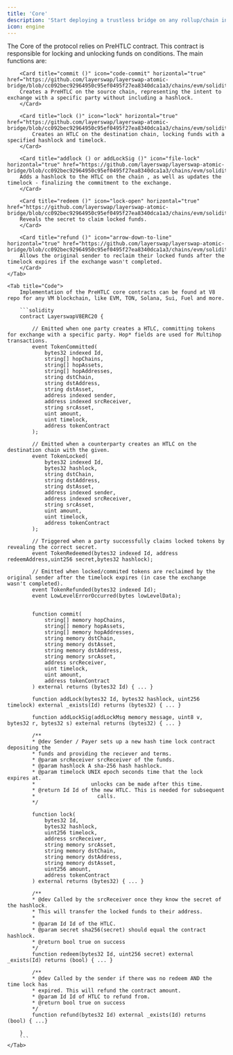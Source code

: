 ```yaml
---
title: 'Core'
description: 'Start deploying a trustless bridge on any rollup/chain in under 5 minutes'
icon: engine
---
```


<Tabs>
    <Tab title="Overview">
        The Core of the protocol relies on PreHTLC contract. This contract is responsible for locking and unlocking funds on conditions. The main functions are:

        <Card title="commit ()" icon="code-commit" horizontal="true" href="https://github.com/layerswap/layerswap-atomic-bridge/blob/cc092bec92964950c95ef0495f27ea8340dca1a3/chains/evm/solidity/contracts/HashedTimeLockERC20.sol#L127">
        Creates a PreHTLC on the source chain, representing the intent to exchange with a specific party without including a hashlock.
        </Card>

        <Card title="lock ()" icon="lock" horizontal="true" href="https://github.com/layerswap/layerswap-atomic-bridge/blob/cc092bec92964950c95ef0495f27ea8340dca1a3/chains/evm/solidity/contracts/HashedTimeLockERC20.sol#L237">
            Creates an HTLC on the destination chain, locking funds with a specified hashlock and timelock.
        </Card>

        <Card title="addlock () or addLockSig ()" icon="file-lock" horizontal="true" href="https://github.com/layerswap/layerswap-atomic-bridge/blob/cc092bec92964950c95ef0495f27ea8340dca1a3/chains/evm/solidity/contracts/HashedTimeLockERC20.sol#L188">
        Adds a hashlock to the HTLC on the chain , as well as updates the timelock - finalizing the commitment to the exchange.
        </Card>

        <Card title="redeem ()" icon="lock-open" horizontal="true" href="https://github.com/layerswap/layerswap-atomic-bridge/blob/cc092bec92964950c95ef0495f27ea8340dca1a3/chains/evm/solidity/contracts/HashedTimeLockERC20.sol#L299">
        Reveals the secret to claim locked funds.
        </Card>

        <Card title="refund ()" icon="arrow-down-to-line" horizontal="true" href="https://github.com/layerswap/layerswap-atomic-bridge/blob/cc092bec92964950c95ef0495f27ea8340dca1a3/chains/evm/solidity/contracts/HashedTimeLockERC20.sol#L319">
        Allows the original sender to reclaim their locked funds after the timelock expires if the exchange wasn't completed.
        </Card>
    </Tab>

    <Tab title="Code">
        Implementation of the PreHTLC core contracts can be found at V8 repo for any VM blockchain, like EVM, TON, Solana, Sui, Fuel and more.

        ```solidity
        contract LayerswapV8ERC20 {

            // Emitted when one party creates a HTLC, committing tokens for exchange with a specific party. Hop* fields are used for Multihop transactions.
            event TokenCommitted(
                bytes32 indexed Id,
                string[] hopChains,
                string[] hopAssets,
                string[] hopAddresses,
                string dstChain,
                string dstAddress,
                string dstAsset,
                address indexed sender,
                address indexed srcReceiver,
                string srcAsset,
                uint amount,
                uint timelock,
                address tokenContract
            );

            // Emitted when a counterparty creates an HTLC on the destination chain with the given.
            event TokenLocked(
                bytes32 indexed Id,
                bytes32 hashlock,
                string dstChain,
                string dstAddress,
                string dstAsset,
                address indexed sender,
                address indexed srcReceiver,
                string srcAsset,
                uint amount,
                uint timelock,
                address tokenContract
            );

            // Triggered when a party successfully claims locked tokens by revealing the correct secret.
            event TokenRedeemed(bytes32 indexed Id, address redeemAddress,uint256 secret,bytes32 hashlock);

            // Emitted when locked/commited tokens are reclaimed by the original sender after the timelock expires (in case the exchange wasn't completed).
            event TokenRefunded(bytes32 indexed Id);
            event LowLevelErrorOccurred(bytes lowLevelData);


            function commit(
                string[] memory hopChains,
                string[] memory hopAssets,
                string[] memory hopAddresses,
                string memory dstChain,
                string memory dstAsset,
                string memory dstAddress,
                string memory srcAsset,
                address srcReceiver,
                uint timelock,
                uint amount,
                address tokenContract
            ) external returns (bytes32 Id) { ... }

            function addLock(bytes32 Id, bytes32 hashlock, uint256 timelock) external _exists(Id) returns (bytes32) { ... }

            function addLockSig(addLockMsg memory message, uint8 v, bytes32 r, bytes32 s) external returns (bytes32) { ... }

            /**
            * @dev Sender / Payer sets up a new hash time lock contract depositing the
            * funds and providing the reciever and terms.
            * @param srcReceiver srcReceiver of the funds.
            * @param hashlock A sha-256 hash hashlock.
            * @param timelock UNIX epoch seconds time that the lock expires at.
            *                  unlocks can be made after this time.
            * @return Id Id of the new HTLC. This is needed for subsequent
            *                    calls.
            */

            function lock(
                bytes32 Id,
                bytes32 hashlock,
                uint256 timelock,
                address srcReceiver,
                string memory srcAsset,
                string memory dstChain,
                string memory dstAddress,
                string memory dstAsset,
                uint256 amount,
                address tokenContract
            ) external returns (bytes32) { ... }

            /**
            * @dev Called by the srcReceiver once they know the secret of the hashlock.
            * This will transfer the locked funds to their address.
            *
            * @param Id Id of the HTLC.
            * @param secret sha256(secret) should equal the contract hashlock.
            * @return bool true on success
            */
            function redeem(bytes32 Id, uint256 secret) external _exists(Id) returns (bool) { ... }

            /**
            * @dev Called by the sender if there was no redeem AND the time lock has
            * expired. This will refund the contract amount.
            * @param Id Id of HTLC to refund from.
            * @return bool true on success
            */
            function refund(bytes32 Id) external _exists(Id) returns (bool) { ...}

        }
        ```
    </Tab>
</Tabs>